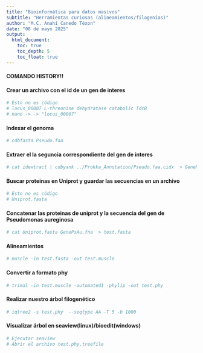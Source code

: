 ```yaml
---
title: "Bioinformática para datos masivos"
subtitle: "Herramientas curiosas (alineamientos/filogenias)"
author: "M.C. Anahí Canedo Téxon"
date: "08 de mayo 2025"
output:
  html_document:
    toc: true
    toc_depth: 5
    toc_float: true
---
```


#### COMANDO HISTORY!!


#### Crear un archivo con el id de un gen de interes 
```bash
# Esto no es código
# locus_00007 L-threonine dehydratase catabolic TdcB
# nano -> -> "locus_00007"
```


#### Indexar el genoma
```bash
# cdbfasta Pseudo.faa
```


#### Extraer el la seguncia correspondiente del gen de interes
```bash
# cat idextract | cdbyank ../Prokka_Annotation/Pseudo.faa.cidx  > GenePsAu.fna
```


#### Buscar proteinas en Uniprot y guardar las secuencias en un archivo 
```bash
# Esto no es código
# Uniprot.fasta
```


#### Concatenar las proteinas de uniprot y la secuencia del gen de Pseudomonas aureginosa
```bash
# cat Uniprot.fasta GenePsAu.fna  > test.fasta
```

#### Alineamientos
```bash
# muscle -in test.fasta -out test.muscle
```

#### Convertir a formato phy
```bash
# trimal -in test.muscle -automated1 -phylip -out test.phy
```

#### Realizar nuestro árbol filogenético 
```bash
# iqtree2 -s test.phy  --seqtype AA -T 5 -b 1000
```

#### Visualizar árbol en seaview(linux)/bioedit(windows)
```bash
# Ejecutar seaview
# Abrir el archivo test.phy.treefile
```
